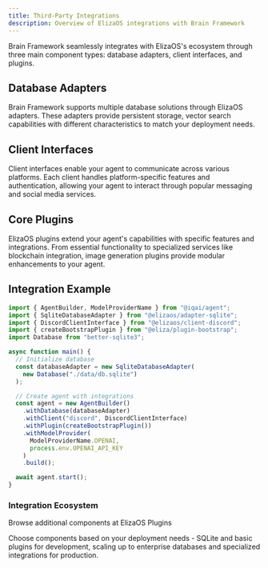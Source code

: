 ```yaml
---
title: Third-Party Integrations
description: Overview of ElizaOS integrations with Brain Framework
---
```



Brain Framework seamlessly integrates with ElizaOS's ecosystem through three main component types: database adapters, client interfaces, and plugins.

## Database Adapters

Brain Framework supports multiple database solutions through ElizaOS adapters. These adapters provide persistent storage,  vector search capabilities with different characteristics to match your deployment needs.

<CardGrid>
  <LinkCard
    title="Database Adapters"
    description="Choose from SQLite, PostgreSQL, etc to match your scaling and deployment requirements"
    href="/third-party/adapters"
  />
</CardGrid>

## Client Interfaces

Client interfaces enable your agent to communicate across various platforms. Each client handles platform-specific features and authentication, allowing your agent to interact through popular messaging and social media services.

<CardGrid>
  <LinkCard
    title="Client Interfaces"
    description="Connect your agent to Discord, Telegram, and other platforms"
    href="/third-party/clients"
  />
</CardGrid>

## Core Plugins

ElizaOS plugins extend your agent's capabilities with specific features and integrations. From essential functionality to specialized services like blockchain integration, image generation plugins provide modular enhancements to your agent.

<CardGrid>
  <LinkCard
    title="Available Plugins"
    description="Enhance your agent with core functionality and specialized features"
    href="/third-party/plugins"
  />
</CardGrid>

## Integration Example

```typescript
import { AgentBuilder, ModelProviderName } from "@iqai/agent";
import { SqliteDatabaseAdapter } from "@elizaos/adapter-sqlite";
import { DiscordClientInterface } from "@elizaos/client-discord";
import { createBootstrapPlugin } from "@eliza/plugin-bootstrap";
import Database from "better-sqlite3";

async function main() {
  // Initialize database
  const databaseAdapter = new SqliteDatabaseAdapter(
    new Database("./data/db.sqlite")
  );

  // Create agent with integrations
  const agent = new AgentBuilder()
    .withDatabase(databaseAdapter)
    .withClient("discord", DiscordClientInterface)
    .withPlugin(createBootstrapPlugin())
    .withModelProvider(
      ModelProviderName.OPENAI,
      process.env.OPENAI_API_KEY
    )
    .build();

  await agent.start();
}
```

### Integration Ecosystem
Browse additional components at <ExternalLink href="https://github.com/elizaos-plugins">ElizaOS Plugins</ExternalLink>

<Aside type="tip">
Choose components based on your deployment needs - SQLite and basic plugins for development, scaling up to enterprise databases and specialized integrations for production.
</Aside>